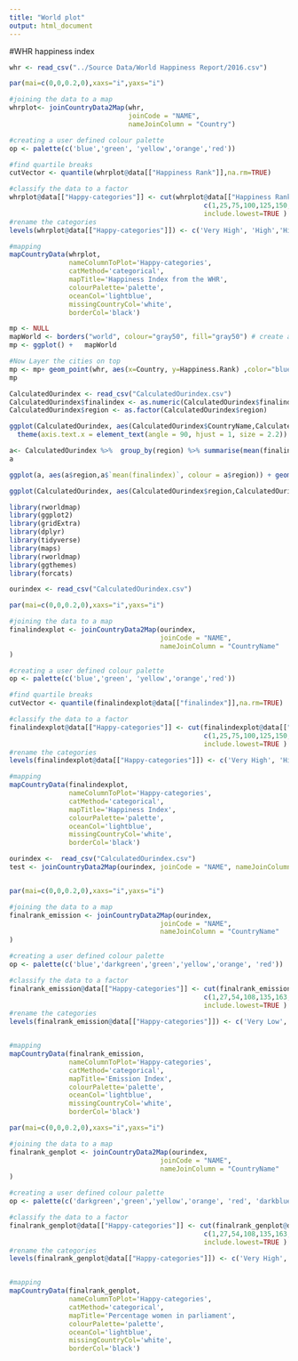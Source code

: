 ```yaml
---
title: "World plot"
output: html_document
---
```


#WHR happiness index

```r
whr <- read_csv("../Source Data/World Happiness Report/2016.csv")

par(mai=c(0,0,0.2,0),xaxs="i",yaxs="i")

#joining the data to a map
whrplot<- joinCountryData2Map(whr, 
                              joinCode = "NAME", 
                              nameJoinColumn = "Country")

#creating a user defined colour palette
op <- palette(c('blue','green', 'yellow','orange','red'))

#find quartile breaks
cutVector <- quantile(whrplot@data[["Happiness Rank"]],na.rm=TRUE) 

#classify the data to a factor
whrplot@data[["Happy-categories"]] <- cut(whrplot@data[["Happiness Rank"]],
                                                 c(1,25,75,100,125,150,180),
                                                 include.lowest=TRUE )
#rename the categories
levels(whrplot@data[["Happy-categories"]]) <- c('Very High', 'High','High Average','Low Average','Low','Very Low')  

#mapping
mapCountryData(whrplot, 
               nameColumnToPlot='Happy-categories',
               catMethod='categorical',
               mapTitle='Happiness Index from the WHR', 
               colourPalette='palette',
               oceanCol='lightblue',
               missingCountryCol='white',
               borderCol='black')
```

```r
mp <- NULL
mapWorld <- borders("world", colour="gray50", fill="gray50") # create a layer of borders
mp <- ggplot() +   mapWorld

#Now Layer the cities on top
mp <- mp+ geom_point(whr, aes(x=Country, y=Happiness.Rank) ,color="blue", size=3) 
mp
```


```r
CalculatedOurindex <- read_csv("CalculatedOurindex.csv")
CalculatedOurindex$finalindex <- as.numeric(CalculatedOurindex$finalindex )
CalculatedOurindex$region <- as.factor(CalculatedOurindex$region)

```

```r
ggplot(CalculatedOurindex, aes(CalculatedOurindex$CountryName,CalculatedOurindex$finalindex, colour=CalculatedOurindex$region)) + geom_point(size=2, stat="identity") + labs(colour = "Regions",title = "Scatter plot showing the distribution of country ranks by region", x = "Country", y = "Wellbeing Index ranking") + theme_igray()+ 
  theme(axis.text.x = element_text(angle = 90, hjust = 1, size = 2.2)) 

```

```r
a<- CalculatedOurindex %>%  group_by(region) %>% summarise(mean(finalindex)) 
a

ggplot(a, aes(a$region,a$`mean(finalindex)`, colour = a$region)) + geom_point(show.legend = FALSE, size = 7) + aes(x = fct_reorder(region,`mean(finalindex)`))  + labs(title = "Plot showing the mean regional rank", x = "Region", y = "Mean Wellbeing Index ranking per region") + theme_igray()
```

```r
ggplot(CalculatedOurindex, aes(CalculatedOurindex$region,CalculatedOurindex$finalindex, colour=CalculatedOurindex$region)) + geom_boxplot(show.legend = FALSE)+aes(x = fct_reorder(region,finalindex)) + labs(colour = "Regions",title = "Scatter plot showing the distribution of country ranks by region", x = "Country", y = "Wellbeing Index ranking") + theme_igray()

```

```r
library(rworldmap)
library(ggplot2)
library(gridExtra)
library(dplyr)
library(tidyverse)
library(maps)
library(rworldmap)
library(ggthemes)
library(forcats)

ourindex <- read_csv("CalculatedOurindex.csv")
```


```r
par(mai=c(0,0,0.2,0),xaxs="i",yaxs="i")

#joining the data to a map
finalindexplot <- joinCountryData2Map(ourindex,
                                      joinCode = "NAME",
                                      nameJoinColumn = "CountryName"
)

#creating a user defined colour palette
op <- palette(c('blue','green', 'yellow','orange','red'))

#find quartile breaks
cutVector <- quantile(finalindexplot@data[["finalindex"]],na.rm=TRUE) 

#classify the data to a factor
finalindexplot@data[["Happy-categories"]] <- cut(finalindexplot@data[["finalindex"]],
                                                 c(1,25,75,100,125,150,180),
                                                 include.lowest=TRUE )
#rename the categories
levels(finalindexplot@data[["Happy-categories"]]) <- c('Very High', 'High','High Average','Low Average','Low','Very Low')  

#mapping
mapCountryData(finalindexplot, 
               nameColumnToPlot='Happy-categories',
               catMethod='categorical',
               mapTitle='Happiness Index', 
               colourPalette='palette',
               oceanCol='lightblue',
               missingCountryCol='white',
               borderCol='black')
```

```r

ourindex <-  read_csv("CalculatedOurindex.csv")
test <- joinCountryData2Map(ourindex, joinCode = "NAME", nameJoinColumn = "CountryName")


par(mai=c(0,0,0.2,0),xaxs="i",yaxs="i")

#joining the data to a map
finalrank_emission <- joinCountryData2Map(ourindex,
                                      joinCode = "NAME",
                                      nameJoinColumn = "CountryName"
)

#creating a user defined colour palette
op <- palette(c('blue','darkgreen','green','yellow','orange', 'red'))

#classify the data to a factor
finalrank_emission@data[["Happy-categories"]] <- cut(finalrank_emission@data[["finalrank_emission"]],
                                                 c(1,27,54,108,135,163,190),
                                                 include.lowest=TRUE )
#rename the categories
levels(finalrank_emission@data[["Happy-categories"]]) <- c('Very Low', 'Low','Low Average','High Average','High','Very High')


#mapping
mapCountryData(finalrank_emission,
               nameColumnToPlot='Happy-categories',
               catMethod='categorical',
               mapTitle='Emission Index', 
               colourPalette='palette',
               oceanCol='lightblue',
               missingCountryCol='white', 
               borderCol='black')

```


```r
par(mai=c(0,0,0.2,0),xaxs="i",yaxs="i")

#joining the data to a map
finalrank_genplot <- joinCountryData2Map(ourindex,
                                      joinCode = "NAME",
                                      nameJoinColumn = "CountryName"
)

#creating a user defined colour palette
op <- palette(c('darkgreen','green','yellow','orange', 'red', 'darkblue'))

#classify the data to a factor
finalrank_genplot@data[["Happy-categories"]] <- cut(finalrank_genplot@data[["finalrank_gen"]],
                                                 c(1,27,54,108,135,163,190),
                                                 include.lowest=TRUE )
#rename the categories
levels(finalrank_genplot@data[["Happy-categories"]]) <- c('Very High', 'High','High Average','Low Average','Low','Very Low')


#mapping
mapCountryData(finalrank_genplot,
               nameColumnToPlot='Happy-categories',
               catMethod='categorical',
               mapTitle='Percentage women in parliament', 
               colourPalette='palette',
               oceanCol='lightblue',
               missingCountryCol='white', 
               borderCol='black')


```


